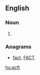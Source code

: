 ==English==

===Noun===
{{en-noun|?}}

# {{abbreviation of|aircraft}}

===Anagrams===
* [[fact#English|fact]], [[FACT#English|FACT]]

[[hu:acft]]